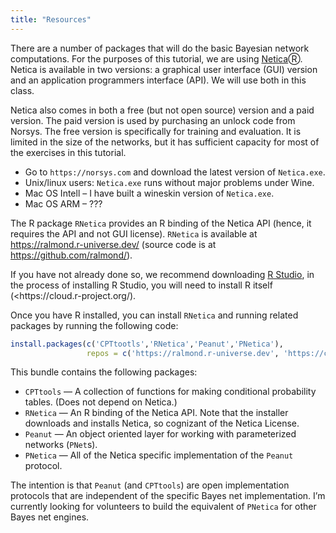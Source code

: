 ```yaml
---
title: "Resources"
---
```


There are a number of packages that will do the basic Bayesian network computations. For the purposes of this tutorial, we are using [Netica](https://norsys.com)Ⓡ. Netica is available in two versions: a graphical user interface (GUI) version and an application programmers interface (API). We will use both in this class.

Netica also comes in both a free (but not open source) version and a paid version. The paid version is used by purchasing an unlock code from Norsys. The free version is specifically for training and evaluation. It is limited in the size of the networks, but it has sufficient capacity for most of the exercises in this tutorial.

-   Go to `https://norsys.com` and download the latest version of `Netica.exe`.
  - Unix/linux users:  `Netica.exe` runs without major problems under Wine.
  - Mac OS Intell -- I have built a wineskin version of `Netica.exe`. 
  - Mac OS ARM -- ???
  
The R package `RNetica` provides an R binding of the Netica API (hence, it requires the API and not GUI license).
`RNetica` is available at <https://ralmond.r-universe.dev/> (source code is at <https://github.com/ralmond/>).

If you have not already done so, we recommend downloading [R Studio](https://posit.co/products/open-source/rstudio/), in the process of installing R Studio, you will need to install R itself (<https://cloud.r-project.org/).  

Once you have R installed, you can install `RNetica` and running related packages by running the following code: 

```r
install.packages(c('CPTtootls','RNetica','Peanut','PNetica'),
                 repos = c('https://ralmond.r-universe.dev', 'https://cloud.r-project.org'))
```

This bundle contains the following packages:

* `CPTtools` --- A collection of functions for making conditional probability tables. (Does not depend on Netica.)
* `RNetica` --- An R binding of the Netica API.  Note that the installer downloads and installs Netica, so cognizant of the Netica License.
* `Peanut` --- An object oriented layer for working with parameterized networks (`PNet`s).  
* `PNetica` --- All of the Netica specific implementation of the `Peanut` protocol.

The intention is that `Peanut` (and `CPTtools`) are open implementation protocols that are independent of the specific Bayes net implementation.  I'm currently looking for volunteers to build the equivalent of `PNetica` for other Bayes net engines.
